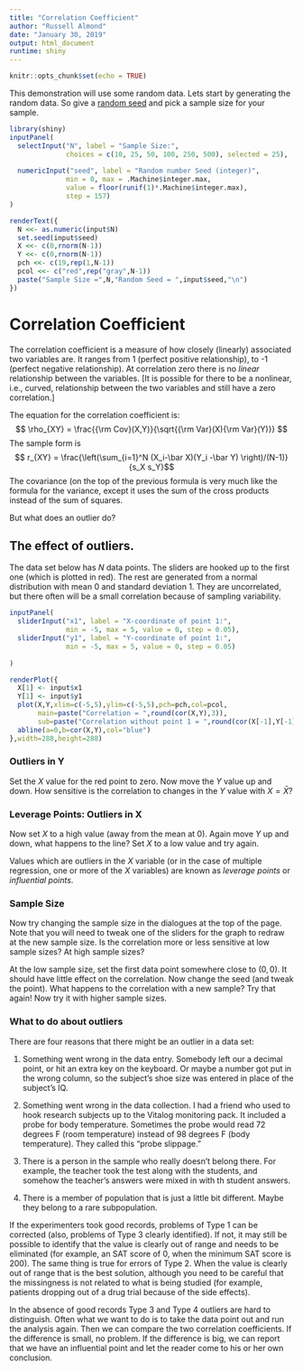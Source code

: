 ```yaml
---
title: "Correlation Coefficient"
author: "Russell Almond"
date: "January 30, 2019"
output: html_document
runtime: shiny
---
```


```r
knitr::opts_chunk$set(echo = TRUE)
```

This demonstration will use some random data.  Lets start by generating the random data.  So give a [random seed][seed] and pick a sample size for your sample. 

```r
library(shiny)
inputPanel(
  selectInput("N", label = "Sample Size:",
              choices = c(10, 25, 50, 100, 250, 500), selected = 25),
  
  numericInput("seed", label = "Random number Seed (integer)",
              min = 0, max = .Machine$integer.max, 
              value = floor(runif(1)*.Machine$integer.max), 
              step = 157)
)

renderText({
  N <<- as.numeric(input$N)
  set.seed(input$seed)
  X <<- c(0,rnorm(N-1))
  Y <<- c(0,rnorm(N-1))
  pch <<- c(19,rep(1,N-1))
  pcol <<- c("red",rep("gray",N-1))
  paste("Sample Size =",N,"Random Seed = ",input$seed,"\n")
})
```

# Correlation Coefficient

The correlation coefficient is a measure of how closely (linearly) associated two variables are.  It ranges from 1 (perfect positive relationship), to -1 (perfect negative relationship).  At correlation zero there is no *linear* relationship between the variables.  [It is possible for there to be a nonlinear, i.e., curved, relationship between the two variables and still have a zero correlation.]

The equation for the correlation coefficient is:
$$ \rho_{XY} = \frac{{\rm Cov}(X,Y)}{\sqrt{{\rm Var}(X){\rm Var}(Y)}} $$
The sample form is
$$ r_{XY} = \frac{\left(\sum_{i=1}^N (X_i-\bar X)(Y_i -\bar Y) \right)/(N-1)}{s_X s_Y}$$
The covariance (on the top of the previous formula is very much like the formula for the variance, except it uses the sum of the cross products instead of the sum of squares.

But what does an outlier do?

## The effect of outliers.

The data set below has $N$ data points.  The sliders are hooked up to the first one (which is plotted in red).  The rest are generated from a normal distribution with mean 0 and standard deviation 1.  They are uncorrelated, but there often will be a small correlation because of sampling variability.

```r
inputPanel(
  sliderInput("x1", label = "X-coordinate of point 1:",
              min = -5, max = 5, value = 0, step = 0.05),
  sliderInput("y1", label = "Y-coordinate of point 1:",
              min = -5, max = 5, value = 0, step = 0.05)
  
)

renderPlot({
  X[1] <- input$x1
  Y[1] <- input$y1
  plot(X,Y,xlim=c(-5,5),ylim=c(-5,5),pch=pch,col=pcol,
       main=paste("Correlation = ",round(cor(X,Y),3)),
       sub=paste("Correlation without point 1 = ",round(cor(X[-1],Y[-1]),3)))
  abline(a=0,b=cor(X,Y),col="blue")
},width=288,height=288)
```

### Outliers in Y

Set the $X$ value for the red point to zero.  Now move the $Y$ value up and down.  How sensitive is the correlation to changes in the $Y$ value with $X=\bar X$?

### Leverage Points:  Outliers in X

Now set $X$ to a high value (away from the mean at 0).  Again move $Y$ up and down, what happens to the line?  Set $X$ to a low value and try again.

Values which are outliers in the $X$ variable (or in the case of multiple regression, one or more of the $X$ variables) are known as *leverage points* or *influential points*.

### Sample Size

Now try changing the sample size in the dialogues at the top of the page.  Note that you will need to tweak one of the sliders for the graph to redraw at the new sample size.  Is the correlation more or less sensitive at low sample sizes?  At high sample sizes?

At the low sample size, set the first data point somewhere close to $(0,0)$.  It should have little effect on the correlation.  Now change the seed (and tweak the point).  What happens to the correlation with a new sample?  Try that again!  Now try it with higher sample sizes.

### What to do about outliers

There are four reasons that there might be an outlier in a data set:

1. Something went wrong in the data entry.  Somebody left our a decimal point, or hit an extra key on the keyboard.  Or maybe a number got put in the wrong column, so the subject's shoe size was entered in place of the subject's IQ.

2. Something went wrong in the data collection.  I had a friend who used to hook research subjects up to the Vitalog monitoring pack.  It included a probe for body temperature.  Sometimes the probe would read 72 degrees F (room temperature) instead of 98 degrees F (body temperature).  They called this "probe slippage."

3. There is a person in the sample who really doesn't belong there.  For example, the teacher took the test along with the students, and somehow the teacher's answers were mixed in with th student answers.

4. There is a member of population that is just a little bit different.  Maybe they belong to a rare subpopulation.

If the experimenters took good records, problems of Type 1 can be corrected (also, problems of Type 3 clearly identified).  If not, it may still be possible to identify that the value is clearly out of range and needs to be eliminated (for example, an SAT score of 0, when the minimum SAT score is 200).  The same thing is true for errors of Type 2.  When the value is clearly out of range that is the best solution, although you need to be careful that the missingness is not related to what is being studied (for example, patients dropping out of a drug trial because of the side effects).

In the absence of good records Type 3 and Type 4 outliers are hard to distinguish.  Often what we want to do is to take the data point out and run the analysis again.  Then we can compare the two correlation coefficients.  If the difference is small, no problem.  If the difference is big, we can report that we have an influential point and let the reader come to his or her own conclusion.



[seed]: https://pluto.coe.fsu.edu/rdemos/IntroStats/RandomNumbers.Rmd "A random seed is used to generate a fixed series of random numbers each time."

